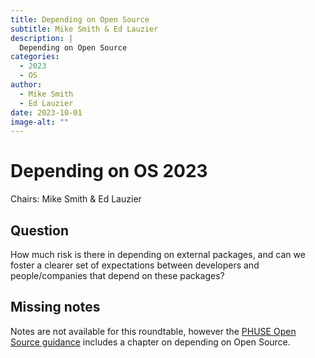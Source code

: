 ```yaml
---
title: Depending on Open Source
subtitle: Mike Smith & Ed Lauzier
description: |
  Depending on Open Source
categories:
  - 2023
  - OS
author: 
  - Mike Smith
  - Ed Lauzier
date: 2023-10-01
image-alt: ""
---
```


# Depending on OS 2023

Chairs: Mike Smith & Ed Lauzier

## Question

How much risk is there in depending on external packages, and can we foster a clearer set of expectations between developers and people/companies that depend on these packages?

::: {.callout-warning}

## Missing notes

Notes are not available for this roundtable, however the [PHUSE Open Source guidance](https://phuse-org.github.io/E2E-OS-Guidance/using.html) includes a chapter on  depending on Open Source.

:::